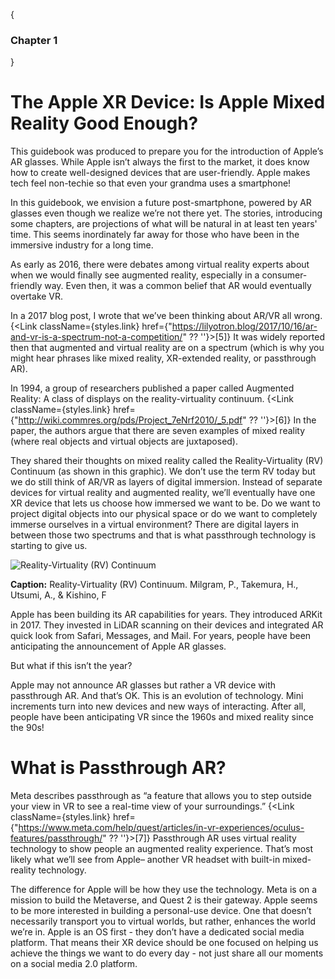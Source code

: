 
{<h3>Chapter 1</h3>}

# The Apple XR Device: Is Apple Mixed Reality Good Enough?
 
This guidebook was produced to prepare you for the introduction of Apple’s AR glasses. While Apple isn’t always the first to the market, it does know how to create well-designed devices that are user-friendly. Apple makes tech feel non-techie so that even your grandma uses a smartphone! 

In this guidebook, we envision a future post-smartphone, powered by AR glasses even though we realize we’re not there yet. The stories, introducing some chapters, are projections of what will be natural in at least ten years' time. This seems inordinately far away for those who have been in the immersive industry for a long time.  

As early as 2016, there were debates among virtual reality experts about when we would finally see augmented reality, especially in a consumer-friendly way. Even then, it was a common belief that AR would eventually overtake VR. 

In a 2017 blog post, I wrote that we’ve been thinking about AR/VR all wrong. {<Link className={styles.link} href={"https://lilyotron.blog/2017/10/16/ar-and-vr-is-a-spectrum-not-a-competition/" ?? ''}>[5]</Link>} It was widely reported then that augmented and virtual reality are on a spectrum (which is why you might hear phrases like mixed reality, XR-extended reality, or passthrough AR). 

In 1994, a group of researchers published a paper called Augmented Reality: A class of displays on the reality-virtuality continuum. {<Link className={styles.link} href={"http://wiki.commres.org/pds/Project_7eNrf2010/_5.pdf" ?? ''}>[6]</Link>} In the paper, the authors argue that there are seven examples of mixed reality (where real objects and virtual objects are juxtaposed).

They shared their thoughts on mixed reality called the Reality-Virtuality (RV) Continuum (as shown in this graphic). We don’t use the term RV today but we do still think of AR/VR as layers of digital immersion. Instead of separate devices for virtual reality and augmented reality, we’ll eventually have one XR device that lets us choose how immersed we want to be. Do we want to project digital objects into our physical space or do we want to completely immerse ourselves in a virtual environment? There are digital layers in between those two spectrums and that is what passthrough technology is starting to give us.

![ Reality-Virtuality (RV) Continuum](/images/RVContinuum.png)

**Caption:** Reality-Virtuality (RV) Continuum. Milgram, P., Takemura, H., Utsumi, A., & Kishino, F 

Apple has been building its AR capabilities for years. They introduced ARKit in 2017. They invested in LiDAR scanning on their devices and integrated AR quick look from Safari, Messages, and Mail. For years, people have been anticipating the announcement of Apple AR glasses. 
 
But what if this isn’t the year?

Apple may not announce AR glasses but rather a VR device with passthrough AR. And that’s OK. This is an evolution of technology. Mini increments turn into new devices and new ways of interacting. After all, people have been anticipating VR since the 1960s and mixed reality since the 90s!

# What is Passthrough AR?
 
Meta describes passthrough as “a feature that allows you to step outside your view in VR to see a real-time view of your surroundings.” {<Link className={styles.link} href={"https://www.meta.com/help/quest/articles/in-vr-experiences/oculus-features/passthrough/" ?? ''}>[7]</Link>} Passthrough AR uses virtual reality technology to show people an augmented reality experience. That’s most likely what we’ll see from Apple– another VR headset with built-in mixed-reality technology.

The difference for Apple will be how they use the technology. Meta is on a mission to build the Metaverse, and Quest 2 is their gateway. Apple seems to be more interested in building a personal-use device. One that doesn’t necessarily transport you to virtual worlds, but rather, enhances the world we’re in. Apple is an OS first - they don’t have a dedicated social media platform. That means their XR device should be one focused on helping us achieve the things we want to do every day - not just share all our moments on a social media 2.0 platform. 
